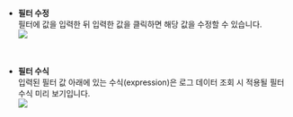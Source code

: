 * **필터 수정**  
    필터에 값을 입력한 뒤 입력한 값을 클릭하면 해당 값을 수정할 수 있습니다.  
    ![](https://img.whatap.io/media/images/livetail_005_filter_input.png)
<br/>

* **필터 수식**  
    입력된 필터 값 아래에 있는 수식(expression)은 로그 데이터 조회 시 적용될 필터 수식 미리 보기입니다.  
    ![](https://img.whatap.io/media/images/livetail_006_filter_expression.png)
